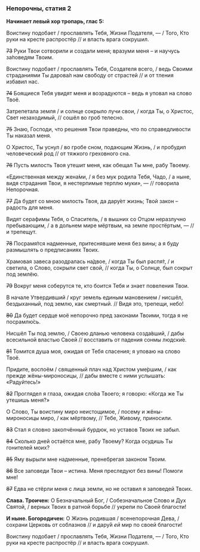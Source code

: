 ### Непорочны, статия 2

**Начинает левый хор тропарь, глас 5:**

Воистину подобает / прославлять Тебя, Жизни Подателя, — / Того, Кто руки на кресте распростёр // и власть врага сокрушил.

~~73~~ Руки Твои сотворили и создали меня; вразуми меня – и научусь за́поведям Твоим.

Воистину подобает / прославлять Тебя, Создателя всего, / ведь Своими страданиями Ты дарова́л нам свободу от страстей // и от тления избавил нас.

~~74~~ Боящиеся Тебя увидят меня и возрадуются – ведь я уповал на слово Твоё.

Затрепетала земля / и солнце сокрыло лучи свои, / когда Ты, о Христос, Свет незаходимый, // сошёл во гроб телесно.

~~75~~ Знаю, Господи, что решения Твои праведны, что по справедливости Ты наказал меня.

О Христос, Ты уснул / во гробе сном, подающим Жизнь, / и пробудил человеческий род // от тяжкого греховного сна.

~~76~~ Пусть милость Твоя утешит меня, как обещал Ты мне, рабу Твоему.

«Единственная между жена́ми, / я без мук родила Тебя, Чадо, / а ныне, видя страдания Твои, я нестерпимые терплю муки», — // говорила Непорочная. 

~~77~~ Да будет со мною милость Твоя, да дару́ет жизнь; Твой закон – радость для меня.

Видят серафимы Тебя, о Спаситель, / в вышних со Отцом неразлучно пребывающим, / а в дольнем мире мёртвым, на земле простёртым, — // и трепещут.

~~78~~ Посрамя́тся надменные, притеснявшие меня без вины; а я буду размышлять о предписаниях Твоих.

Храмовая завеса разодралась на́двое, / когда Ты был распя́т, / и светила, о Слово, сокрыли свет свой, // когда Ты, о Солнце, был сокрыт под землёю.

~~79~~ Вокруг меня соберутся те, кто боится Тебя и знает повеления Твои.

В начале Утвердивший / круг земель единым мановением / нисшёл, бездыханный, под землю, как смертный. // Видя это, трепещи, небо!

~~80~~ Да будет сердце моё непорочно пред законами Твоими, тогда я не посрамлю́сь.

Нисшёл Ты под землю, / Своею дланью человека созда́вший, / дабы всесильной властью Своей // восставить от падения сонмы людски́е.

~~81~~ Томится душа моя, ожидая от Тебя спасения; я уповаю на слово Твоё.

Придите, воспоём / священный плач над Христом уме́ршим, / как прежде жёны-мироносицы, // дабы вместе с ними услышать: «Радуйтесь!»

~~82~~ Проглядел я глаза, ожидая сло́ва Твоего; я говорю: «Когда же Ты утешишь меня?»

О Слово, Ты воистину миро неистощимое, / посему и жёны-мироносицы миро, / как мёртвому, // Тебе, Живому, приносили.

~~83~~  Стал я словно закопчённый бурдюк, но уставов Твоих не забыл.

~~84~~ Сколько дней остаётся мне, рабу Твоему? Когда осудишь Ты гонителей моих?

~~85~~ Яму вырыли мне надменные, пренебрегая законом Твоим.

~~86~~ Все заповеди Твои – истина. Меня преследуют без вины! Помоги мне!

~~87~~ Едва не стёрли меня с лица земли, но не оставил я заповедей Твоих.

**Слава. Троичен:** О Безначальный Бог, / Собезначальное Слово и Дух Святой, / верных Твоих в ратной борьбе // укрепи по Своей благости!

**И ныне. Богородичен:** О Жизнь родившая / всенепорочная Дева, / сохрани Церковь от соблазнов // и дару́й *ей* мир по своей благости!

Воистину подобает / прославлять Тебя, Жизни Подателя, — / Того, Кто руки на кресте распростёр // и власть врага сокрушил.
